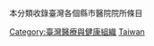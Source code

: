 {{Catnav|頁面分類|醫院|各国医院}}
{{Commonscat|Hospitals in Taiwan}}
本分類收錄臺灣各個縣市醫院院所條目



[[Category:臺灣醫療與健康組織|Category:臺灣醫療與健康組織]]
[[Category:中華民國醫院|Taiwan]]